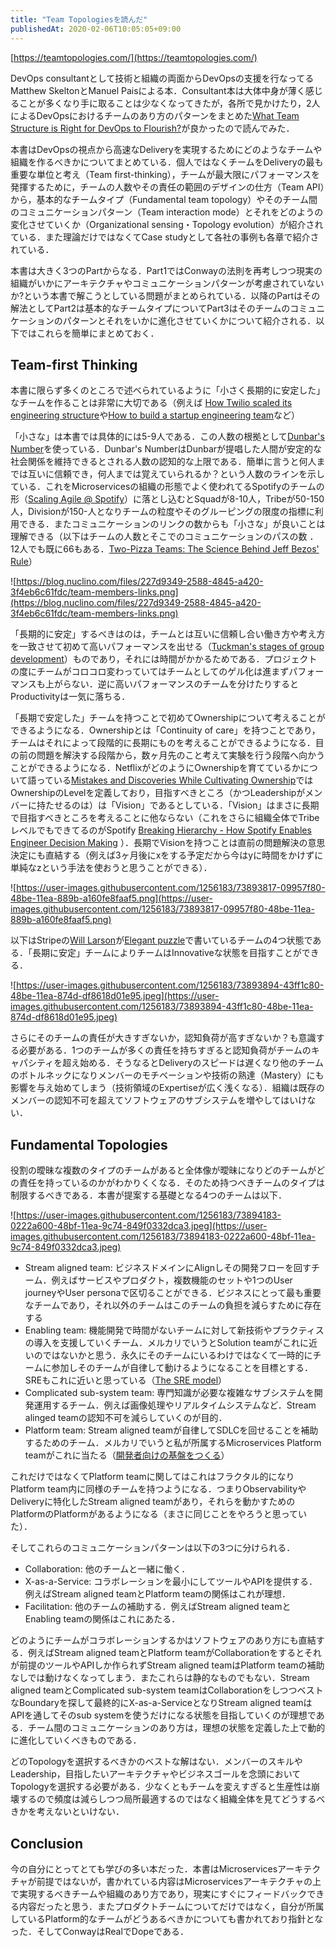 ```yaml
---
title: "Team Topologiesを読んだ"
publishedAt: 2020-02-06T10:05:05+09:00
---
```


[https://teamtopologies.com/](https://teamtopologies.com/)

DevOps consultantとして技術と組織の両面からDevOpsの支援を行なってるMatthew SkeltonとManuel Paisによる本．Consultant本は大体中身が薄く感じることが多くなり手に取ることは少なくなってきたが，各所で見かけたり，2人によるDevOpsにおけるチームのあり方のパターンをまとめた[What Team Structure is Right for DevOps to Flourish?](https://web.devopstopologies.com/)が良かったので読んでみた．

本書はDevOpsの視点から高速なDeliveryを実現するためにどのようなチームや組織を作るべきかについてまとめている．個人ではなくチームをDeliveryの最も重要な単位と考え（Team first-thinking），チームが最大限にパフォーマンスを発揮するために，チームの人数やその責任の範囲のデザインの仕方（Team API）から，基本的なチームタイプ（Fundamental team topology）やそのチーム間のコミュニケーションパターン（Team interaction mode）とそれをどのようの変化させていくか（Organizational sensing・Topology evolution）が紹介されている．また理論だけではなくてCase studyとして各社の事例も各章で紹介されている．

本書は大きく3つのPartからなる．Part1ではConwayの法則を再考しつつ現実の組織がいかにアーキテクチャやコミュニケーションパターンが考慮されていないか?という本書で解こうとしている問題がまとめられている．以降のPartはその解法としてPart2は基本的なチームタイプについてPart3はそのチームのコミュニケーションのパターンとそれをいかに進化させていくかについて紹介される．以下ではこれらを簡単にまとめておく．

## Team-first Thinking

本書に限らず多くのところで述べられているように「小さく長期的に安定した」なチームを作ることは非常に大切である（例えば [How Twilio scaled its engineering structure](https://increment.com/teams/how-twilio-scaled-its-engineering-structure/)や[How to build a startup engineering team](https://increment.com/teams/how-to-build-a-startup-engineering-team/)など）

「小さな」は本書では具体的には5-9人である．この人数の根拠として[Dunbar's Number](https://en.m.wikipedia.org/wiki/Dunbar%27s_number)を使っている．Dunbar's NumberはDunbarが提唱した人間が安定的な社会関係を維持できるとされる人数の認知的な上限である．簡単に言うと何人までは互いに信頼でき，何人までは覚えていられるか？という人数のラインを示している．これをMicroservicesの組織の形態でよく使われてるSpotifyのチームの形（[Scaling Agile @ Spotify](https://blog.crisp.se/wp-content/uploads/2012/11/SpotifyScaling.pdf)）に落とし込むとSquadが8-10人，Tribeが50-150人，Divisionが150-人となりチームの粒度やそのグルーピングの限度の指標に利用できる．またコミュニケーションのリンクの数からも「小さな」が良いことは理解できる（以下はチームの人数とそこでのコミュニケーションのパスの数 ．12人でも既に66もある．[Two-Pizza Teams: The Science Behind Jeff Bezos' Rule](https://blog.nuclino.com/two-pizza-teams-the-science-behind-jeff-bezos-rule)）

![https://blog.nuclino.com/files/227d9349-2588-4845-a420-3f4eb6c61fdc/team-members-links.png](https://blog.nuclino.com/files/227d9349-2588-4845-a420-3f4eb6c61fdc/team-members-links.png)

「長期的に安定」するべきはのは，チームとは互いに信頼し合い働き方や考え方を一致させて初めて高いパフォーマンスを出せる（[Tuckman's stages of group development](https://en.m.wikipedia.org/wiki/Tuckman%27s_stages_of_group_development)）ものであり，それには時間がかかるためである．プロジェクトの度にチームがコロコロ変わっていてはチームとしてのゲル化は進まずパフォーマンスも上がらない．逆に高いパフォーマンスのチームを分けたりするとProductivityは一気に落ちる．

「長期で安定した」チームを持つことで初めてOwnershipについて考えることができるようになる．Ownershipとは「Continuity of care」を持つことであり，チームはそれによって段階的に長期にものを考えることができるようになる．目の前の問題を解決する段階から，数ヶ月先のこと考えて実験を行う段階へ向かうことができるようになる．NetflixがどのようにOwnershipを育てているかについて語っている[Mistakes and Discoveries While Cultivating Ownership](https://youtu.be/ddOGmao_cnA)ではOwnershipのLevelを定義しており，目指すべきところ（かつLeadershipがメンバーに持たせるのは）は「Vision」であるとしている．「Vision」はまさに長期で目指すべきところを考えることに他ならない（これをさらに組織全体でTribeレベルでもできてるのがSpotify [Breaking Hierarchy - How Spotify Enables Engineer Decision Making](https://youtu.be/gTXEXcGvnKk) ）．長期でVisionを持つことは直前の問題解決の意思決定にも直結する（例えば3ヶ月後にxをする予定だから今はyに時間をかけずに単純なzという手法を使おうと思うことができる）．

![https://user-images.githubusercontent.com/1256183/73893817-09957f80-48be-11ea-889b-a160fe8faaf5.png](https://user-images.githubusercontent.com/1256183/73893817-09957f80-48be-11ea-889b-a160fe8faaf5.png)

以下はStripeの[Will Larson](https://twitter.com/lethain)が[Elegant puzzle](https://www.amazon.com/dp/1732265186/)で書いているチームの4つ状態である．「長期に安定」チームによりチームはInnovativeな状態を目指すことができる．

![https://user-images.githubusercontent.com/1256183/73893894-43ff1c80-48be-11ea-874d-df8618d01e95.jpeg](https://user-images.githubusercontent.com/1256183/73893894-43ff1c80-48be-11ea-874d-df8618d01e95.jpeg)

さらにそのチームの責任が大きすぎないか，認知負荷が高すぎないか？も意識する必要がある．1つのチームが多くの責任を持ちすぎると認知負荷がチームのキャパシティを超え始める．そうなるとDeliveryのスピードは遅くなり他のチームのボトルネックになりメンバーのモチベーションや技術の熟達（Mastery）にも影響を与え始めてしまう（技術領域のExpertiseが広く浅くなる）．組織は既存のメンバーの認知不可を超えてソフトウェアのサブシステムを増やしてはいけない．

## Fundamental Topologies

役割の曖昧な複数のタイプのチームがあると全体像が曖昧になりどのチームがどの責任を持っているのかがわかりくくなる．そのため持つべきチームのタイプは制限するべきである．本書が提案する基礎となる4つのチームは以下．

![https://user-images.githubusercontent.com/1256183/73894183-0222a600-48bf-11ea-9c74-849f0332dca3.jpeg](https://user-images.githubusercontent.com/1256183/73894183-0222a600-48bf-11ea-9c74-849f0332dca3.jpeg)

- Stream aligned team: ビジネスドメインにAlignしその開発フローを回すチーム．例えばサービスやプロダクト，複数機能のセットや1つのUser journeyやUser personaで区切ることができる．ビジネスにとって最も重要なチームであり，それ以外のチームはこのチームの負担を減らすために存在する
- Enabling team: 機能開発で時間がないチームに対して新技術やプラクティスの導入を支援していくチーム．メルカリでいうとSolution teamがこれに近いのではないかと思う．永久にそのチームにいるわけではなくて一時的にチームに参加しそのチームが自律して動けるようになることを目標とする．SREもこれに近いと思っている（[The SRE model](https://medium.com/@rakyll/the-sre-model-6e19376ef986)）
- Complicated sub-system team: 専門知識が必要な複雑なサブシステムを開発運用するチーム．例えば画像処理やリアルタイムシステムなど．Stream alinged teamの認知不可を減らしていくのが目的．
- Platform team: Stream aligned teamが自律してSDLCを回せることを補助するためのチーム．メルカリでいうと私が所属するMicroservices Platform teamがこれに当たる（[開発者向けの基盤をつくる](https://speakerdeck.com/tcnksm/kai-fa-zhe-xiang-kefalseji-pan-wotukuru)）

これだけではなくてPlatform teamに関してはこれはフラクタル的になりPlatform team内に同様のチームを持つようになる．つまりObservabilityやDeliveryに特化したStream aligned teamがあり，それらを動かすためのPlatformのPlatformがあるようになる（まさに同じことをやろうと思っていた）．

そしてこれらのコミュニケーションパターンは以下の3つに分けられる．

- Collaboration: 他のチームと一緒に働く．
- X-as-a-Service: コラボレーションを最小にしてツールやAPIを提供する．例えばStream aligned teamとPlatform teamの関係はこれが理想．
- Facilitation: 他のチームの補助する．例えばStream aligned teamとEnabling teamの関係はこれにあたる．

どのようにチームがコラボレーションするかはソフトウェアのあり方にも直結する．例えばStream aligned teamとPlatform teamがCollaborationをするとそれが前提のツールやAPIしか作られずStream aligned teamはPlatform teamの補助なしでは動けなくなってしまう．またこれらは静的なものでもない．Stream aligned teamとComplicated sub-system teamはCollaborationをしつつベストなBoundaryを探して最終的にX-as-a-ServiceとなりStream aligned teamはAPIを通してそのsub systemを使うだけになる状態を目指していくのが理想である．チーム間のコミュニケーションのあり方は，理想の状態を定義した上で動的に進化していくべきものである．

どのTopologyを選択するべきかのベストな解はない．メンバーのスキルやLeadership，目指したいアーキテクチャやビジネスゴールを念頭においてTopologyを選択する必要がある．少なくともチームを変えすぎると生産性は崩壊するので頻度は減らしつつ局所最適するのではなく組織全体を見てどうするべきかを考えないといけない．

## Conclusion

今の自分にとってとても学びの多い本だった．本書はMicroservicesアーキテクチャが前提ではないが，書かれている内容はMicroservicesアーキテクチャの上で実現するべきチームや組織のあり方であり，現実にすぐにフィードバックできる内容だったと思う．またプロダクトチームについてだけではなく，自分が所属しているPlatform的なチームがどうあるべきかについても書かれており指針となった．そしてConwayはRealでDopeである．
